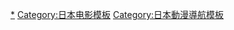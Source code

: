 <noinclude>
{{noteTA
|G1=DN
}}
</noinclude>{{Navbox
|name   = 死亡筆記
|title  = 《[[死亡笔记|死亡筆記本]]》 [[大場鶇]]（原作）、[[小畑健]]（作畫）
|state = {{{state|autocollapse}}}
|listclass = hlist

|group1 = [[死亡筆記角色列表|角色]]
|list1  = 
*[[夜神月]]
*[[L (角色)|L]]
*[[彌海砂]]

|group2 = 電影
|list2  = 
*[[死亡筆記本 (2006年電影)|死亡筆記本]]（2006年）
*[[死亡筆記本：決勝時刻]]（2006年）
*[[L：最終的23日]]（2008年）
*[[死亡筆記本：決戰新世界]]（2016年）
*[[死亡筆記本 (2017年電影)|死亡筆記本]]（2017年）

|group3 = 小說
|list3  = [[死亡筆記本ANOTHER NOTE 洛杉磯BB連續殺人事件]]
|group4 = 動畫
|list4  = [[死亡筆記 (動畫)|死亡筆記]]
|group5 = 真人電視劇
|list5  = [[死亡筆記 (電視劇)|死亡筆記]]

|group6 = 遊戲
|list6  = [[死亡筆記：奇樂遊戲]]

}}<noinclude>
{{DEFAULTSORT:DEATH NOTE}}
[[Category:死亡筆記|*]]
[[Category:日本电影模板]]
[[Category:日本動漫導航模板]]
</noinclude>